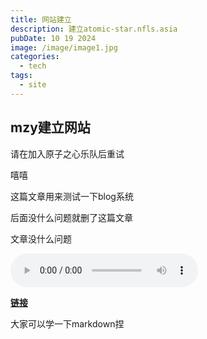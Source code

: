 ```yaml
---
title: 网站建立
description: 建立atomic-star.nfls.asia
pubDate: 10 19 2024
image: /image/image1.jpg
categories:
  - tech
tags:
  - site
---
```



## mzy建立网站

<Warning>
  请在加入原子之心乐队后重试
</Warning>

嘻嘻

这篇文章用来测试一下blog系统

后面没什么问题就删了这篇文章

文章没什么问题

<audio controls>
    <source src="horse.ogg" type="audio/ogg">
        <source src="horse.mp3" type="audio/mpeg">
            您的浏览器不支持 audio 元素。
</audio>

**[链接](http://112.124.33.59:1708/%E7%9F%A5%E6%9B%B4%E9%B8%9F,HOYO-MiX,Chevy%20-%20%E5%B8%8C%E6%9C%9B%E6%9C%89%E7%BE%BD%E6%AF%9B%E5%92%8C%E7%BF%85%E8%86%80.mp3)**

大家可以学一下markdown捏